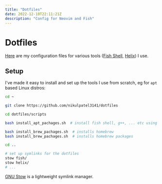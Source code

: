 ```yaml
---
title: "Dotfiles"
date: 2022-12-10T22:11:21Z
description: "Config for Neovim and Fish"
---
```


# Dotfiles

[Here](https://github.com/nikulpatel3141/dotfiles) are my configuration files for various tools ([Fish Shell](https://fishshell.com/), [Helix](https://helix-editor.com/)) I use.


## Setup

I've made it easy to install and set up the tools I use from scratch, eg for `apt` based Linux distros:

```bash
cd ~

git clone https://github.com/nikulpatel3141/dotfiles

cd dotfiles/scripts

bash install_apt_pachages.sh  # install fish shell, g++, ... etc using apt

bash install_brew_pachages.sh  # installs homebrew
bash install_brew_pachages.sh  # installs homebrew packages

cd ..

# set up symlinks for the dotfiles
stow fish/
stow helix/
# ...

```

[GNU Stow](https://www.gnu.org/software/stow/) is a lightweight symlink manager.
